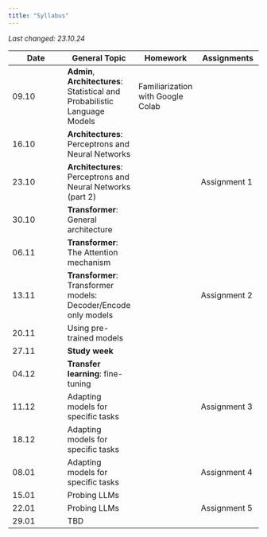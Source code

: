 ```yaml
---
title: "Syllabus"
---
```

*Last changed: 23.10.24*

| Date | General Topic | Homework | Assignments |
| --- | --- | --- | --- |
| 09.10 | **Admin**, **Architectures**: Statistical and Probabilistic Language Models | Familiarization with Google Colab |     |
| 16.10 | **Architectures**: Perceptrons and Neural Networks |     |     |
| 23.10 | **Architectures**: Perceptrons and Neural Networks (part 2) |     | Assignment 1 |
| 30.10 | **Transformer**: General architecture |     |     |
| 06.11 | **Transformer**: The Attention mechanism |     |     |
| 13.11 | **Transformer**: Transformer models: Decoder/Encode only models |     | Assignment 2 |
| 20.11 | Using pre-trained models	|     |     |
| 27.11 | **Study week**	|     |     |
| 04.12 | **Transfer learning**: fine-tuning |     |     |
| 11.12 | Adapting models for specific tasks	 |     | Assignment 3 |
| 18.12 | Adapting models for specific tasks	|     |     |
| 08.01 | Adapting models for specific tasks	|     | Assignment 4    |
| 15.01 | Probing LLMs |     |     |
| 22.01 | Probing LLMs |     | Assignment 5 |
| 29.01 | TBD |     |     |

